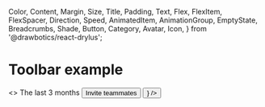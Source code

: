   Color,
  Content,
  Margin,
  Size,
  Title,
  Padding,
  Text,
  Flex,
  FlexItem,
  FlexSpacer,
  Direction,
  Speed,
  AnimatedItem,
  AnimationGroup,
  EmptyState,
  Breadcrumbs,
  Shade,
  Button,
  Category,
  Avatar,
  Icon,
} from '@drawbotics/react-drylus';


# Toolbar example

<Playground mode="jsx">
  <>
    <Navbar />
    <Content>
      <Padding>
        <Breadcrumbs
          crumbs={[
            {
              icon: 'home',
            },
            {
              label: 'Project',
            },
            {
              label: 'Dashboard',
              active: true,
            },
          ]}
        />
        <Margin size={{ top: Size.DEFAULT, bottom: Size.EXTRA_LARGE }}>
          <Flex animated animationDirection={Direction.TOP_DOWN} animationSpeed={Speed.FAST}>
            <FlexItem>
              <Title size={4} noMargin>
                Dashboard
              </Title>
            </FlexItem>
            <FlexSpacer size={Size.SMALL} />
            <FlexItem>
              <Text shade={Shade.MEDIUM} size={Size.SMALL}>
                The last 3 months
              </Text>
            </FlexItem>
            <FlexSpacer flex size={Size.SMALL} />
            <FlexItem>
              <Button category={Category.BRAND}>Invite teammates</Button>
            </FlexItem>
            <FlexSpacer size={Size.SMALL} />
            <FlexItem>
              <Flex animated animationDelay={400} animationDirection={Direction.RIGHT_LEFT} animationSpeed={Speed.FAST}>
                <FlexItem style={{ position: 'relative', zIndex: 4 }}>
                  <Avatar text="M" color={Color.ORANGE} />
                </FlexItem>
                <FlexItem style={{ position: 'relative', zIndex: 3 }}>
                  <Avatar style={{ marginLeft: -10 }} text="L" color={Color.BLUE} />
                </FlexItem>
                <FlexItem style={{ position: 'relative', zIndex: 2 }}>
                  <Avatar style={{ marginLeft: -10 }} text="F" color={Color.GREEN} />
                </FlexItem>
                <FlexItem style={{ position: 'relative', zIndex: 1 }}>
                  <Button size={Size.SMALL} style={{ marginLeft: -10 }} leading={<Icon name="plus" />} />
                </FlexItem>
              </Flex>
            </FlexItem>
          </Flex>
        </Margin>
        <AnimatedItem delay={1200}>
          <EmptyState />
        </AnimatedItem>
      </Padding>
    </Content>
  </>
</Playground>